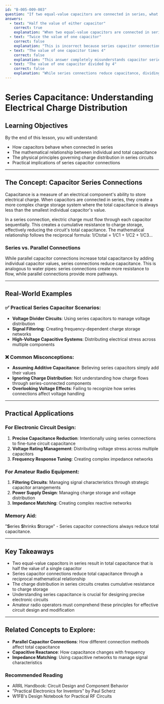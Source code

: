 ```yaml
---
id: "B-005-009-003"
question: "If two equal-value capacitors are connected in series, what is their total capacitance?"
answers:
  - text: "Half the value of either capacitor"
    correct: true
    explanation: "When two equal-value capacitors are connected in series, their total capacitance is reduced to half the value of a single capacitor. This follows the series capacitance formula 1/Ctotal = 1/C1 + 1/C2. With identical capacitors, this mathematical relationship results in a total capacitance that is exactly half of one capacitor's individual value."
  - text: "Twice the value of one capacitor"
    correct: false
    explanation: "This is incorrect because series capacitor connections actually reduce total capacitance, not increase it. Connecting capacitors in series increases the total effective resistance to charge flow, which mathematically results in a lower total capacitance."
  - text: "The value of one capacitor times 4"
    correct: false
    explanation: "This answer completely misunderstands capacitor series connections. Multiplying capacitance by 4 would suggest a dramatic increase in total capacitance, which is not how series connections work for capacitors."
  - text: "The value of one capacitor divided by 4"
    correct: false
    explanation: "While series connections reduce capacitance, dividing by 4 is not the correct mathematical result. With two equal capacitors in series, the total capacitance is halved, not reduced to one-quarter of the original value."
---
```


# Series Capacitance: Understanding Electrical Charge Distribution

## Learning Objectives
By the end of this lesson, you will understand:
- How capacitors behave when connected in series
- The mathematical relationship between individual and total capacitance
- The physical principles governing charge distribution in series circuits
- Practical implications of series capacitor connections

---

## The Concept: Capacitor Series Connections

Capacitance is a measure of an electrical component's ability to store electrical charge. When capacitors are connected in series, they create a more complex charge storage system where the total capacitance is always less than the smallest individual capacitor's value.

In a series connection, electric charge must flow through each capacitor sequentially. This creates a cumulative resistance to charge storage, effectively reducing the circuit's total capacitance. The mathematical relationship follows the reciprocal formula: 1/Ctotal = 1/C1 + 1/C2 + 1/C3...

### Series vs. Parallel Connections

While parallel capacitor connections increase total capacitance by adding individual capacitor values, series connections reduce capacitance. This is analogous to water pipes: series connections create more resistance to flow, while parallel connections provide more pathways.

---

## Real-World Examples

### ✅ Practical Series Capacitor Scenarios:
- **Voltage Divider Circuits**: Using series capacitors to manage voltage distribution
- **Signal Filtering**: Creating frequency-dependent charge storage networks
- **High-Voltage Capacitive Systems**: Distributing electrical stress across multiple components

### ❌ Common Misconceptions:
- **Assuming Additive Capacitance**: Believing series capacitors simply add their values
- **Ignoring Charge Distribution**: Not understanding how charge flows through series-connected components
- **Overlooking Voltage Effects**: Failing to recognize how series connections affect voltage handling

---

## Practical Applications

### For Electronic Circuit Design:
1. **Precise Capacitance Reduction**: Intentionally using series connections to fine-tune circuit capacitance
2. **Voltage Rating Management**: Distributing voltage stress across multiple capacitors
3. **Frequency Response Tuning**: Creating complex impedance networks

### For Amateur Radio Equipment:
1. **Filtering Circuits**: Managing signal characteristics through strategic capacitor arrangements
2. **Power Supply Design**: Managing charge storage and voltage distribution
3. **Impedance Matching**: Creating complex reactive networks

### Memory Aid:
"**S**eries **S**hrinks **S**torage" - Series capacitor connections always reduce total capacitance.

---

## Key Takeaways

- Two equal-value capacitors in series result in total capacitance that is half the value of a single capacitor
- Series capacitor connections reduce total capacitance through a reciprocal mathematical relationship
- The charge distribution in series circuits creates cumulative resistance to charge storage
- Understanding series capacitance is crucial for designing precise electronic circuits
- Amateur radio operators must comprehend these principles for effective circuit design and modification

---

## Related Concepts to Explore:
- **Parallel Capacitor Connections**: How different connection methods affect total capacitance
- **Capacitive Reactance**: How capacitance changes with frequency
- **Impedance Matching**: Using capacitive networks to manage signal characteristics

### Recommended Reading
- ARRL Handbook: Circuit Design and Component Behavior
- "Practical Electronics for Inventors" by Paul Scherz
- W1FB's Design Notebook for Practical RF Circuits